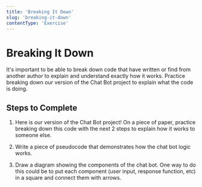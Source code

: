 ```yaml
---
title: 'Breaking It Down'
slug: 'breaking-it-down'
contentType: 'Exercise'
---
```


# Breaking It Down

It's important to be able to break down code that have written or find from another author to
explain and understand exactly how it works. Practice breaking down our version of the Chat Bot
project to explain what the code is doing.

## Steps to Complete

1. Here is our version of the Chat Bot project! On a piece of paper, practice breaking down this
   code with the next 2 steps to explain how it works to someone else.

2. Write a piece of pseudocode that demonstrates how the chat bot logic works.

3. Draw a diagram showing the components of the chat bot. One way to do this could be to put each
   component (user input, response function, etc) in a square and connect them with arrows.

<Exercise contentSrc="@makeschool2/T12-BreakingItDown" title="Breaking It Down" />
